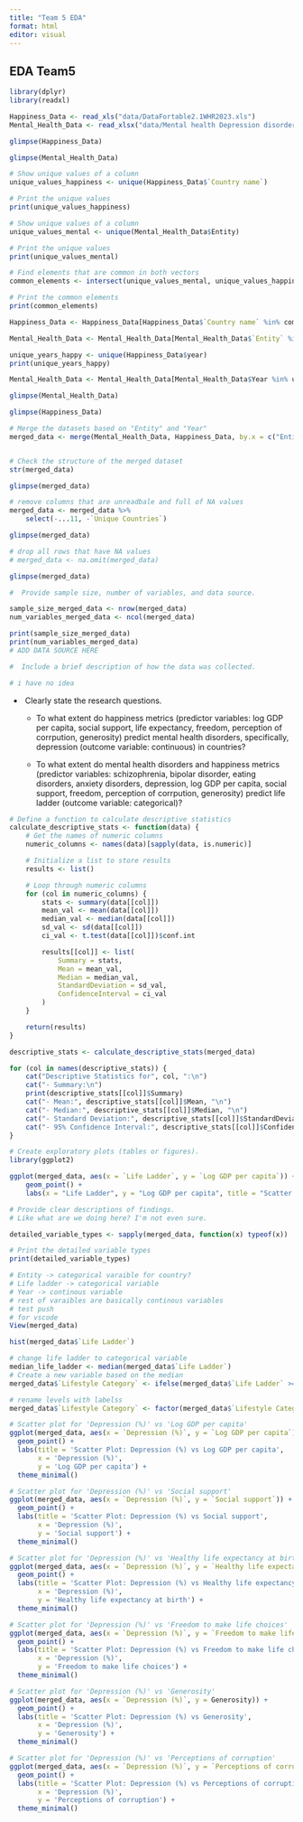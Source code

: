 ```yaml
---
title: "Team 5 EDA"
format: html
editor: visual
---
```


## EDA Team5

```r
library(dplyr)
library(readxl)
```

```r
Happiness_Data <- read_xls("data/DataFortable2.1WHR2023.xls")
Mental_Health_Data <- read_xlsx("data/Mental health Depression disorder Data.xlsx")
```

```r
glimpse(Happiness_Data)
```

```r
glimpse(Mental_Health_Data)
```

```r
# Show unique values of a column
unique_values_happiness <- unique(Happiness_Data$`Country name`)

# Print the unique values
print(unique_values_happiness)
```

```r
# Show unique values of a column
unique_values_mental <- unique(Mental_Health_Data$Entity)

# Print the unique values
print(unique_values_mental)
```

```r
# Find elements that are common in both vectors
common_elements <- intersect(unique_values_mental, unique_values_happiness)

# Print the common elements
print(common_elements)
```

```r
Happiness_Data <- Happiness_Data[Happiness_Data$`Country name` %in% common_elements, ]

```

```r
Mental_Health_Data <- Mental_Health_Data[Mental_Health_Data$`Entity` %in% common_elements, ]
```

```r
unique_years_happy <- unique(Happiness_Data$year)
print(unique_years_happy)
```

```r
Mental_Health_Data <- Mental_Health_Data[Mental_Health_Data$Year %in% unique_years_happy, ]
```

```r
glimpse(Mental_Health_Data)
```

```r
glimpse(Happiness_Data)
```

```r
# Merge the datasets based on "Entity" and "Year"
merged_data <- merge(Mental_Health_Data, Happiness_Data, by.x = c("Entity", "Year"), by.y = c("Country name", "year"))


# Check the structure of the merged dataset
str(merged_data)
```

```r
glimpse(merged_data)
```

```r
# remove columns that are unreadbale and full of NA values
merged_data <- merged_data %>%
    select(-...11, -`Unique Countries`)
```

```r
glimpse(merged_data)
```

```r
# drop all rows that have NA values
# merged_data <- na.omit(merged_data)

glimpse(merged_data)
```

```r
#  Provide sample size, number of variables, and data source.

sample_size_merged_data <- nrow(merged_data)
num_variables_merged_data <- ncol(merged_data)

print(sample_size_merged_data)
print(num_variables_merged_data)
# ADD DATA SOURCE HERE
```

```r
#  Include a brief description of how the data was collected.

# i have no idea
```

-    Clearly state the research questions.

    -   To what extent do happiness metrics (predictor variables: log GDP per capita, social support, life expectancy, freedom, perception of corrpution, generosity) predict mental health disorders, specifically, depression (outcome variable: continuous) in countries?

    -   To what extent do mental health disorders and happiness metrics (predictor variables: schizophrenia, bipolar disorder, eating disorders, anxiety disorders, depression, log GDP per capita, social support, freedom, perception of corrpution, generosity) predict life ladder (outcome variable: categorical)?

```r
# Define a function to calculate descriptive statistics
calculate_descriptive_stats <- function(data) {
    # Get the names of numeric columns
    numeric_columns <- names(data)[sapply(data, is.numeric)]

    # Initialize a list to store results
    results <- list()

    # Loop through numeric columns
    for (col in numeric_columns) {
        stats <- summary(data[[col]])
        mean_val <- mean(data[[col]])
        median_val <- median(data[[col]])
        sd_val <- sd(data[[col]])
        ci_val <- t.test(data[[col]])$conf.int

        results[[col]] <- list(
            Summary = stats,
            Mean = mean_val,
            Median = median_val,
            StandardDeviation = sd_val,
            ConfidenceInterval = ci_val
        )
    }

    return(results)
}
```

```r
descriptive_stats <- calculate_descriptive_stats(merged_data)

for (col in names(descriptive_stats)) {
    cat("Descriptive Statistics for", col, ":\n")
    cat("- Summary:\n")
    print(descriptive_stats[[col]]$Summary)
    cat("- Mean:", descriptive_stats[[col]]$Mean, "\n")
    cat("- Median:", descriptive_stats[[col]]$Median, "\n")
    cat("- Standard Deviation:", descriptive_stats[[col]]$StandardDeviation, "\n")
    cat("- 95% Confidence Interval:", descriptive_stats[[col]]$ConfidenceInterval, "\n\n")
}
```

```r
# Create exploratory plots (tables or figures).
library(ggplot2)

ggplot(merged_data, aes(x = `Life Ladder`, y = `Log GDP per capita`)) +
    geom_point() +
    labs(x = "Life Ladder", y = "Log GDP per capita", title = "Scatter Plot")
```

```r
# Provide clear descriptions of findings.
# Like what are we doing here? I'm not even sure.
```

```r
detailed_variable_types <- sapply(merged_data, function(x) typeof(x))

# Print the detailed variable types
print(detailed_variable_types)
```

```r
# Entity -> categorical varaible for country?
# Life ladder -> categorical variable
# Year -> continous variable
# rest of varaibles are basically continous variables
# test push
# for vscode
View(merged_data)
```

```r
hist(merged_data$`Life Ladder`)
```

```r
# change life ladder to categorical variable 
median_life_ladder <- median(merged_data$`Life Ladder`)
# Create a new variable based on the median
merged_data$`Lifestyle Category` <- ifelse(merged_data$`Life Ladder` >= median_life_ladder, 1, 0)

# rename levels with labelss
merged_data$`Lifestyle Category` <- factor(merged_data$`Lifestyle Category`, levels = c(0, 1), labels = c("Below Average Lifestyle", "Above Average Lifestyle"))

```

```r

# Scatter plot for 'Depression (%)' vs 'Log GDP per capita'
ggplot(merged_data, aes(x = `Depression (%)`, y = `Log GDP per capita`)) +
  geom_point() +
  labs(title = 'Scatter Plot: Depression (%) vs Log GDP per capita',
       x = 'Depression (%)',
       y = 'Log GDP per capita') +
  theme_minimal()

# Scatter plot for 'Depression (%)' vs 'Social support'
ggplot(merged_data, aes(x = `Depression (%)`, y = `Social support`)) +
  geom_point() +
  labs(title = 'Scatter Plot: Depression (%) vs Social support',
       x = 'Depression (%)',
       y = 'Social support') +
  theme_minimal()

# Scatter plot for 'Depression (%)' vs 'Healthy life expectancy at birth'
ggplot(merged_data, aes(x = `Depression (%)`, y = `Healthy life expectancy at birth`)) +
  geom_point() +
  labs(title = 'Scatter Plot: Depression (%) vs Healthy life expectancy at birth',
       x = 'Depression (%)',
       y = 'Healthy life expectancy at birth') +
  theme_minimal()

# Scatter plot for 'Depression (%)' vs 'Freedom to make life choices'
ggplot(merged_data, aes(x = `Depression (%)`, y = `Freedom to make life choices`)) +
  geom_point() +
  labs(title = 'Scatter Plot: Depression (%) vs Freedom to make life choices',
       x = 'Depression (%)',
       y = 'Freedom to make life choices') +
  theme_minimal()

# Scatter plot for 'Depression (%)' vs 'Generosity'
ggplot(merged_data, aes(x = `Depression (%)`, y = Generosity)) +
  geom_point() +
  labs(title = 'Scatter Plot: Depression (%) vs Generosity',
       x = 'Depression (%)',
       y = 'Generosity') +
  theme_minimal()

# Scatter plot for 'Depression (%)' vs 'Perceptions of corruption'
ggplot(merged_data, aes(x = `Depression (%)`, y = `Perceptions of corruption`)) +
  geom_point() +
  labs(title = 'Scatter Plot: Depression (%) vs Perceptions of corruption',
       x = 'Depression (%)',
       y = 'Perceptions of corruption') +
  theme_minimal()

```
